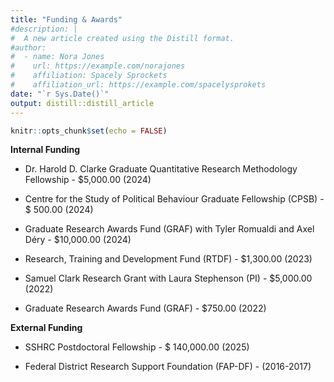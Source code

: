 ```yaml
---
title: "Funding & Awards"
#description: |
#  A new article created using the Distill format.
#author:
#  - name: Nora Jones 
#    url: https://example.com/norajones
#    affiliation: Spacely Sprockets
#    affiliation_url: https://example.com/spacelysprokets
date: "`r Sys.Date()`"
output: distill::distill_article
---
```


```r
knitr::opts_chunk$set(echo = FALSE)
```

**Internal Funding**

- Dr. Harold D. Clarke Graduate Quantitative Research Methodology Fellowship - $5,000.00 (2024)

- Centre for the Study of Political Behaviour Graduate Fellowship (CPSB) - $ 500.00 (2024)

- Graduate Research Awards Fund (GRAF) with Tyler Romualdi and Axel Déry - $10,000.00 (2024)

- Research, Training and Development Fund (RTDF) - $1,300.00 (2023)

- Samuel Clark Research Grant with Laura Stephenson (PI) - $5,000.00 (2022)

- Graduate Research Awards Fund (GRAF) - $750.00 (2022) 

**External Funding**

- SSHRC Postdoctoral Fellowship - $ 140,000.00 (2025)

- Federal District Research Support Foundation (FAP-DF) - (2016-2017)
